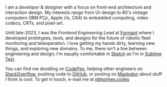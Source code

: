 ---
---

I am a _developer_ &amp; _designer_ with a focus on front-end architecture and interaction design. My interests range from UI-design to 80's vintage computers (IBM PC*jr*, Apple //e, C64) to embedded computing, video codecs, CRTs, and pixel-art.

Until <time datetime="2023-11-15">late-2023</time>, I was the _Frontend Engineering Lead_ at [Formant][formant] where I developed prototypes, tools, and designs for the future of robotic fleet monitoring and teleoperation. I love getting my hands dirty, learning new things, and exploring new domains. To me, there isn't a line between engineering and design; I'm equally comfortable in [Sketch][sketch] as I'm in [Sublime Text][subl].

You can find me doodling on [CodePen][codepen], helping other engineers on [StackOverflow][stackoverflow], pushing code to [GitHub][github], or posting on [Mastodon][mstdn] about stuff I think is cool. To get in touch, e-mail me at [j@holmes.codes][email]

[codepen]: https://codepen.io/32bitkid
[github]: https://github.com/32bitkid
[stackoverflow]: https://stackoverflow.com/users/373378
[mstdn]: https://mstdn.social/@32bitkid
[email]: mailto:j@holmes.codes
[subl]: https://www.sublimetext.com/
[sketch]: https://www.sketch.com/
[formant]: https://formant.io
